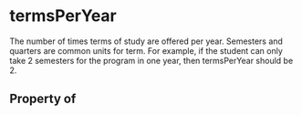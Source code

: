   

# termsPerYear

The number of times terms of study are offered per year. Semesters and quarters are common units for term. For example, if the student can only take 2 semesters for the program in one year, then termsPerYear should be 2.

## Property of



